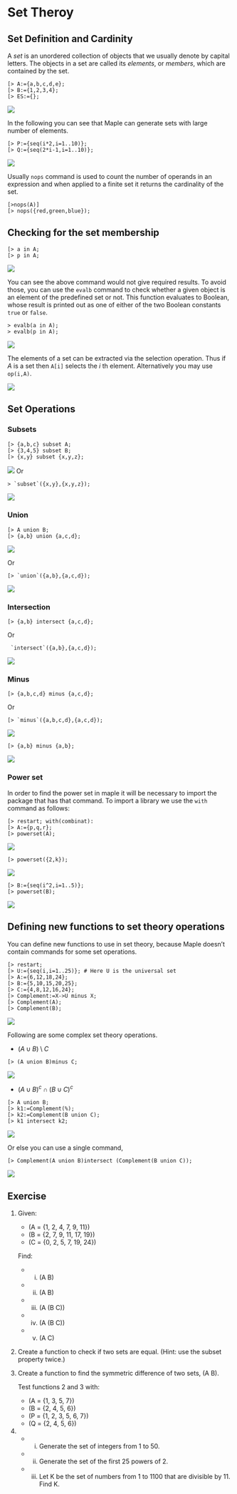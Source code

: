 # Set Theroy

## Set Definition and Cardinity

A _set_ is an unordered collection of objects that we usually denote by capital letters. The objects in a set are called its _elements_, or _members_, which are contained by the set.

```
[> A:={a,b,c,d,e}; 
[> B:={1,2,3,4}; 
[> ES:={}; 
```

![](figures/sets/fig1.png)

In the following you can see that Maple can generate sets with large number of elements. 

```
[> P:={seq(i*2,i=1..10)};
[> Q:={seq(2*i-1,i=1..10)}; 
```
![](figures/sets/fig2.png)

Usually `nops` command is used to count the number of operands in an expression and when applied to a finite set it returns the cardinality of the set.

```
[>nops(A)]
[> nops({red,green,blue});
```

## Checking for the set membership

```
[> a in A; 
[> p in A; 
```
![](figures/sets/fig4.png)



You can see the above command would not give required results. To avoid those, you can use the `evalb` command to check whether a given object is an element of the predefined set or not. 
This function evaluates to Boolean, whose result is printed out as one of either of the two Boolean constants `true` or `false`.

```
> evalb(a in A); 
> evalb(p in A); 
```

![](figures/sets/fig5.png)


The elements of a set can be extracted via the selection operation. Thus if $A$ is a set then `A[i]` selects the $i$ th element. Alternatively you may use `op(i,A)`. 

![](figures/sets/fig6.png)

## Set Operations 

### Subsets

```
[> {a,b,c} subset A; 
[> {3,4,5} subset B;              
[> {x,y} subset {x,y,z};
```

![](figures/sets/fig7.png)
Or

```
> `subset`({x,y},{x,y,z}); 
```

![](figures/sets/fig8.png)

### Union 

```
[> A union B;  
[> {a,b} union {a,c,d}; 
```

![](figures/sets/fig9.png)

Or

```
[> `union`({a,b},{a,c,d});
```

![](figures/sets/fig10.png)

### Intersection 

```
[> {a,b} intersect {a,c,d};
``` 
Or

```
 `intersect`({a,b},{a,c,d});
```

![](figures/sets/fig11.png)



### Minus

```
[> {a,b,c,d} minus {a,c,d}; 
```

Or

```
[> `minus`({a,b,c,d},{a,c,d});
```
![](figures/sets/fig12.png)
```
[> {a,b} minus {a,b}; 
```
![](figures/sets/fig13.png)


### Power set 
In order to find the power set in maple it will be necessary to import the package that has that command. To import a library we use the `with` command as follows: 


```
[> restart; with(combinat):
[> A:={p,q,r}; 
[> powerset(A); 
```

![](figures/sets/fig14.png)


```
[> powerset({2,k}); 
```

![](figures/sets/fig15.png)

```
[> B:={seq(i^2,i=1..5)}; 
[> powerset(B); 
```

![](figures/sets/fig16.png)


## Defining new functions to set theory operations 

You can define new functions to use in set theory, because Maple doesn’t contain   commands for some set operations.


```
[> restart; 
[> U:={seq(i,i=1..25)}; # Here U is the universal set 
[> A:={6,12,18,24}; 
[> B:={5,10,15,20,25}; 
[> C:={4,8,12,16,24}; 
[> Complement:=X->U minus X; 
[> Complement(A); 
[> Complement(B); 
```

![](figures/sets/fig17.png)


Following are some complex set theory operations.

- $(A \cup B)\setminus C$

```
[> (A union B)minus C;
```

![](figures/sets/fig18.png)

- $(A \cup B)^c\cap (B \cup C)^c$

```
[> A union B; 
[> k1:=Complement(%); 
[> k2:=Complement(B union C); 
[> k1 intersect k2; 
```

![](figures/sets/fig19.png)

Or else you can use a single command, 

```
[> Complement(A union B)intersect (Complement(B union C)); 
````

![](figures/sets/fig20.png)






















## Exercise

1. Given: 
   * \(A = \{1, 2, 4, 7, 9, 11\}\)
   * \(B = \{2, 7, 9, 11, 17, 19\}\)
   * \(C = \{0, 2, 5, 7, 19, 24\}\)

   Find:
   * i. \(A \cup B\)
   * ii. \(A \cap B\)
   * iii. \(A \cap (B \cup C)\)
   * iv. \(A \cap (B \cap C)\)
   * v. \(A \setminus C\)

2. Create a function to check if two sets are equal. (Hint: use the subset property twice.)

3. Create a function to find the symmetric difference of two sets, \(A \bigtriangleup B\). 

   Test functions 2 and 3 with:
   * \(A = \{1, 3, 5, 7\}\)
   * \(B = \{2, 4, 5, 6\}\)
   * \(P = \{1, 2, 3, 5, 6, 7\}\)
   * \(Q = \{2, 4, 5, 6\}\)

4. 
   * i. Generate the set of integers from 1 to 50.
   * ii. Generate the set of the first 25 powers of 2.
   * iii. Let K be the set of numbers from 1 to 1100 that are divisible by 11. Find K. 
